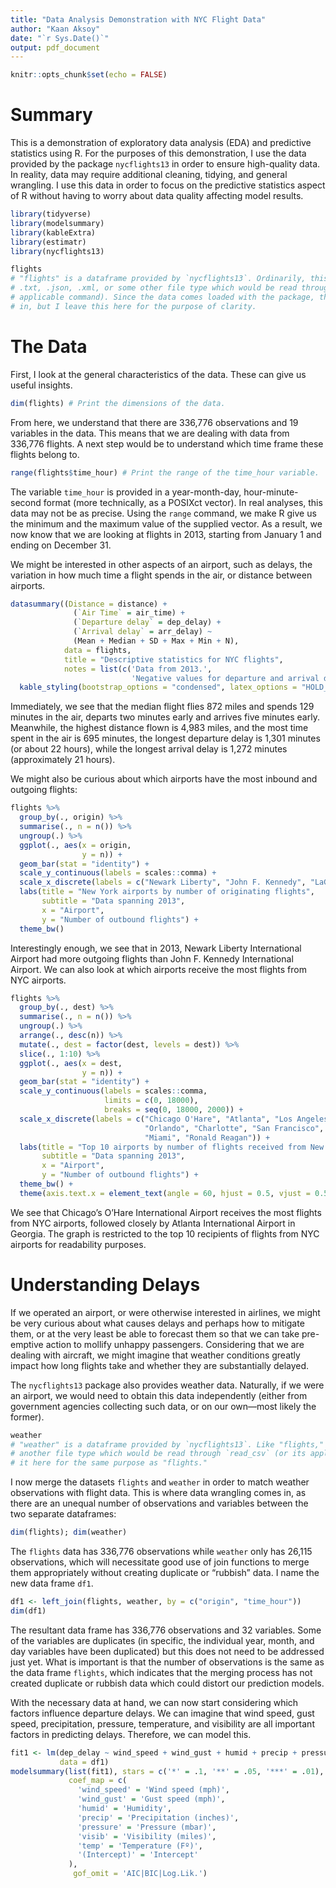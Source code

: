 ```yaml
---
title: "Data Analysis Demonstration with NYC Flight Data"
author: "Kaan Aksoy"
date: "`r Sys.Date()`"
output: pdf_document
---
```


```r
knitr::opts_chunk$set(echo = FALSE)
```

# Summary

This is a demonstration of exploratory data analysis (EDA) and predictive statistics using R. For the purposes of this demonstration, I use the data provided by the package `nycflights13` in order to ensure high-quality data. In reality, data may require additional cleaning, tidying, and general wrangling. I use this data in order to focus on the predictive statistics aspect of R without having to worry about data quality affecting model results.

```r
library(tidyverse)
library(modelsummary)
library(kableExtra)
library(estimatr)
library(nycflights13)
```
```r
flights
# "flights" is a dataframe provided by `nycflights13`. Ordinarily, this would be a .csv, .xls(x),
# .txt, .json, .xml, or some other file type which would be read through `read_csv` (or another
# applicable command). Since the data comes loaded with the package, there is no need to load it
# in, but I leave this here for the purpose of clarity.
```
# The Data

First, I look at the general characteristics of the data. These can give us useful insights.

```r
dim(flights) # Print the dimensions of the data.
```
From here, we understand that there are 336,776 observations and 19 variables in the data. This means that we are dealing with data from 336,776 flights. A next step would be to understand which time frame these flights belong to.
```r
range(flights$time_hour) # Print the range of the time_hour variable.
```
The variable `time_hour` is provided in a year-month-day, hour-minute-second format (more technically, as a POSIXct vector). In real analyses, this data may not be as precise. Using the `range` command, we make R give us the minimum and the maximum value of the supplied vector. As a result, we now know that we are looking at flights in 2013, starting from January 1 and ending on December 31.

We might be interested in other aspects of an airport, such as delays, the variation in how much time a flight spends in the air, or distance between airports.
```r
datasummary((Distance = distance) +
              (`Air Time` = air_time) +
              (`Departure delay` = dep_delay) +
              (`Arrival delay` = arr_delay) ~
              (Mean + Median + SD + Max + Min + N),
            data = flights,
            title = "Descriptive statistics for NYC flights",
            notes = list(c('Data from 2013.',
                           'Negative values for departure and arrival delays indicate early departures/arrivals (in minutes).'))) %>% 
  kable_styling(bootstrap_options = "condensed", latex_options = "HOLD_position")
```

Immediately, we see that the median flight flies 872 miles and spends 129 minutes in the air, departs two minutes early and arrives five minutes early. Meanwhile, the highest distance flown is 4,983 miles, and the most time spent in the air is 695 minutes, the longest departure delay is 1,301 minutes (or about 22 hours), while the longest arrival delay is 1,272 minutes (approximately 21 hours).

We might also be curious about which airports have the most inbound and outgoing flights:
```r
flights %>% 
  group_by(., origin) %>% 
  summarise(., n = n()) %>% 
  ungroup(.) %>% 
  ggplot(., aes(x = origin,
                y = n)) +
  geom_bar(stat = "identity") +
  scale_y_continuous(labels = scales::comma) +
  scale_x_discrete(labels = c("Newark Liberty", "John F. Kennedy", "LaGuardia")) +
  labs(title = "New York airports by number of originating flights",
       subtitle = "Data spanning 2013",
       x = "Airport",
       y = "Number of outbound flights") +
  theme_bw()
```
Interestingly enough, we see that in 2013, Newark Liberty International Airport had more outgoing flights than John F. Kennedy International Airport. We can also look at which airports receive the most flights from NYC airports.

```r
flights %>% 
  group_by(., dest) %>% 
  summarise(., n = n()) %>% 
  ungroup(.) %>% 
  arrange(., desc(n)) %>% 
  mutate(., dest = factor(dest, levels = dest)) %>% 
  slice(., 1:10) %>% 
  ggplot(., aes(x = dest,
                y = n)) +
  geom_bar(stat = "identity") +
  scale_y_continuous(labels = scales::comma,
                     limits = c(0, 18000),
                     breaks = seq(0, 18000, 2000)) +
  scale_x_discrete(labels = c("Chicago O'Hare", "Atlanta", "Los Angeles", "Boston",
                              "Orlando", "Charlotte", "San Francisco", "Fort Lauderdale",
                              "Miami", "Ronald Reagan")) +
  labs(title = "Top 10 airports by number of flights received from New York airports",
       subtitle = "Data spanning 2013",
       x = "Airport",
       y = "Number of outbound flights") +
  theme_bw() +
  theme(axis.text.x = element_text(angle = 60, hjust = 0.5, vjust = 0.5))
```
We see that Chicago's O'Hare International Airport receives the most flights from NYC airports, followed closely by Atlanta International Airport in Georgia. The graph is restricted to the top 10 recipients of flights from NYC airports for readability purposes.

# Understanding Delays

If we operated an airport, or were otherwise interested in airlines, we might be very curious about what causes delays and perhaps how to mitigate them, or at the very least be able to forecast them so that we can take pre-emptive action to mollify unhappy passengers. Considering that we are dealing with aircraft, we might imagine that weather conditions greatly impact how long flights take and whether they are substantially delayed.

The `nycflights13` package also provides weather data. Naturally, if we were an airport, we would need to obtain this data independently (either from government agencies collecting such data, or on our own---most likely the former).

```r
weather
# "weather" is a dataframe provided by `nycflights13`. Like "flights," this would be a .csv or
# another file type which would be read through `read_csv` (or its applicable command). I leave
# it here for the same purpose as "flights."
```

I now merge the datasets `flights` and `weather` in order to match weather observations with flight data. This is where data wrangling comes in, as there are an unequal number of observations and variables between the two separate dataframes:

```r
dim(flights); dim(weather)
```

The `flights` data has 336,776 observations while `weather` only has 26,115 observations, which will necessitate good use of join functions to merge them appropriately without creating duplicate or "rubbish" data. I name the new data frame `df1`. 

```r
df1 <- left_join(flights, weather, by = c("origin", "time_hour"))
dim(df1)
```
The resultant data frame has 336,776 observations and 32 variables. Some of the variables are duplicates (in specific, the individual year, month, and day variables have been duplicated) but this does not need to be addressed just yet. What is important is that the number of observations is the same as the data frame `flights`, which indicates that the merging process has not created duplicate or rubbish data which could distort our prediction models.

With the necessary data at hand, we can now start considering which factors influence departure delays. We can imagine that wind speed, gust speed, precipitation, pressure, temperature, and visibility are all important factors in predicting delays. Therefore, we can model this.

```r
fit1 <- lm(dep_delay ~ wind_speed + wind_gust + humid + precip + pressure + visib + temp,
           data = df1)
modelsummary(list(fit1), stars = c('*' = .1, '**' = .05, '***' = .01),
             coef_map = c(
               'wind_speed' = 'Wind speed (mph)',
               'wind_gust' = 'Gust speed (mph)',
               'humid' = 'Humidity',
               'precip' = 'Precipitation (inches)',
               'pressure' = 'Pressure (mbar)',
               'visib' = 'Visibility (miles)',
               'temp' = 'Temperature (Fº)',
               '(Intercept)' = 'Intercept'
             ),
              gof_omit = 'AIC|BIC|Log.Lik.')
```

